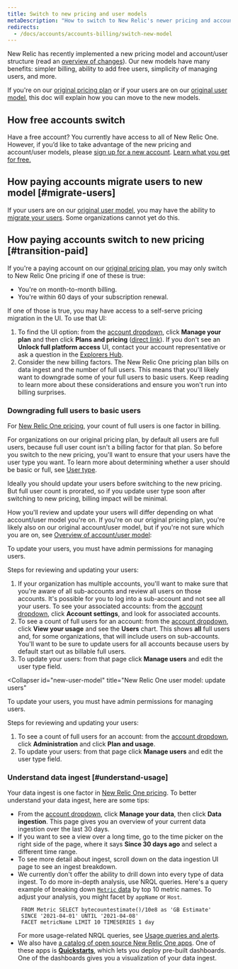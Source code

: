 ```yaml
---
title: Switch to new pricing and user models
metaDescription: "How to switch to New Relic's newer pricing and account/user models."
redirects: 
  - /docs/accounts/accounts-billing/switch-new-model
---
```


New Relic has recently implemented a new pricing model and account/user structure (read an [overview of changes](/docs/accounts/original-accounts-billing/original-product-based-pricing/overview-changes-pricing-user-model/)). Our new models have many benefits: simpler billing, ability to add free users, simplicity of managing users, and more. 

If you're on our [original pricing plan](/docs/accounts/original-accounts-billing/original-product-based-pricing/overview-changes-pricing-user-model/#pricing-plans) or if your users are on our [original user model](/docs/accounts/original-accounts-billing/original-product-based-pricing/overview-changes-pricing-user-model/#user-models), this doc will explain how you can move to the new models. 


## How free accounts switch

Have a free account? You currently have access to all of New Relic One. However, if you’d like to take advantage of the new pricing and account/user models, please [sign up for a new account](https://newrelic.com/signup/). [Learn what you get for free.](/docs/accounts/accounts-billing/new-relic-one-pricing-billing/new-relic-one-pricing-billing/#free)

## How paying accounts migrate users to new model [#migrate-users]

If your users are on our [original user model](#user-models), you may have the ability to [migrate your users](/docs/accounts/original-accounts-billing/original-users-roles/user-migration/). Some organizations cannot yet do this. 

## How paying accounts switch to new pricing [#transition-paid]

If you're a paying account on our [original pricing plan](/docs/accounts/original-accounts-billing/original-product-based-pricing/overview-changes-pricing-user-model/#user-models), you may only switch to New Relic One pricing if one of these is true: 

* You're on month-to-month billing.
* You're within 60 days of your subscription renewal. 

If one of those is true, you may have access to a self-serve pricing migration in the UI. To use that UI: 

1. To find the UI option: from the [account dropdown](/docs/using-new-relic/welcome-new-relic/get-started/glossary/#account-dropdown), click **Manage your plan** and then click **Plans and pricing** ([direct link](https://one.newrelic.com/launcher/nr1-core.settings?pane=eyJhY2NvdW50SWQiOjI0NDEyODYsIm5lcmRsZXRJZCI6ImNvbW1lcmNlLW5lcmRsZXRzLm5yLXNob3AtZW50cnkiLCJwYXRoIjoiL3BsYW5zLWFuZC1wcmljaW5nIiwibWlncmF0aW9uRWxpZ2libGUiOnRydWUsImFjY291bnROYW1lIjoiU3RyYWRvcyBMYWJzIn0=&platform[accountId]=)). If you don't see an **Unlock full platform access** UI, contact your account representative or ask a question in the [Explorers Hub](https://discuss.newrelic.com/). 
2. Consider the new billing factors. The New Relic One pricing plan bills on data ingest and the number of full users. This means that you'll likely want to downgrade some of your full users to basic users. Keep reading to learn more about these considerations and ensure you won't run into billing surprises.  

### Downgrading full users to basic users

For [New Relic One pricing](/docs/accounts/accounts-billing/new-relic-one-pricing-billing/new-relic-one-pricing-billing/), your count of full users is one factor in billing. 

For organizations on our original pricing plan, by default all users are full users, because full user count isn't a billing factor for that plan. So before you switch to the new pricing, you'll want to ensure that your users have the user type you want. To learn more about determining whether a user should be basic or full, see [User type](/docs/accounts/accounts-billing/new-relic-one-user-management/new-relic-one-user-model-understand-user-structure/#user-type). 

Ideally you should update your users before switching to the new pricing. But full user count is prorated, so if you update user type soon after switching to new pricing, billing impact will be minimal. 

How you'll review and update your users will differ depending on what account/user model you're on. If you're on our original pricing plan, you're likely also on our original account/user model, but if you're not sure which you are on, see [Overview of account/user model](/docs/accounts/original-accounts-billing/original-product-based-pricing/overview-changes-pricing-user-model/#user-models): 

<CollapserGroup>
  <Collapser
    id="original-model"
    title="Original user model: update users"
  >

To update your users, you must have admin permissions for managing users.

Steps for reviewing and updating your users: 
1. If your organization has multiple accounts, you'll want to make sure that you're aware of all sub-accounts and review all users on those accounts. It's possible for you to log into a sub-account and not see all your users. To see your associated accounts: from the [account dropdown](/docs/using-new-relic/welcome-new-relic/get-started/glossary/#account-dropdown), click **Account settings**, and look for associated accounts. 
2. To see a count of full users for an account: from the [account dropdown](/docs/using-new-relic/welcome-new-relic/get-started/glossary/#account-dropdown), click **View your usage** and see the **Users** chart. This shows **all** full users and, for some organizations, that will include users on sub-accounts. You'll want to be sure to update users for all accounts because users by default start out as billable full users.
3. To update your users: from that page click **Manage users** and edit the user type field. 

  </Collapser>

  <Collapser
    id="new-user-model"
    title="New Relic One user model: update users"
  >

To update your users, you must have admin permissions for managing users.

Steps for reviewing and updating your users: 

1. To see a count of full users for an account: from the [account dropdown](/docs/using-new-relic/welcome-new-relic/get-started/glossary/#account-dropdown), click **Administration** and click **Plan and usage**.
2. To update your users: from that page click **Manage users** and edit the user type field. 

  </Collapser>
</CollapserGroup>

### Understand data ingest [#understand-usage] 

Your data ingest is one factor in [New Relic One pricing](/docs/accounts/accounts-billing/new-relic-one-pricing-billing/new-relic-one-pricing-billing/). To better understand your data ingest, here are some tips:

* From the [account dropdown](/docs/using-new-relic/welcome-new-relic/get-started/glossary/#account-dropdown), click **Manage your data**, then click **Data ingestion**. This page gives you an overview of your current data ingestion over the last 30 days. 
* If you want to see a view over a long time, go to the time picker on the right side of the page, where it says **Since 30 days ago** and select a different time range.
* To see more detail about ingest, scroll down on the data ingestion UI page to see an ingest breakdown.
* We currently don't offer the ability to drill down into every type of data ingest. To do more in-depth analysis, use NRQL queries. Here's a query example of breaking down [`Metric` data](/docs/telemetry-data-platform/understand-data/new-relic-data-types/#dimensional-metrics) by top 10 metric names. To adjust your analysis, you might facet by `appName` or `Host`.
   ```
    FROM Metric SELECT bytecountestimate()/10e8 as 'GB Estimate' 
    SINCE '2021-04-01' UNTIL '2021-04-08' 
    FACET metricName LIMIT 10 TIMESERIES 1 day
   ```
  For more usage-related NRQL queries, see [Usage queries and alerts](/docs/accounts/accounts-billing/new-relic-one-pricing-users/usage-queries-alerts/).  
* We also have [a catalog of open source New Relic One apps](https://opensource.newrelic.com/nerdpacks/). One of these apps is [**Quickstarts**](https://opensource.newrelic.com/projects/newrelic/nr1-quickstarts), which lets you deploy pre-built dashboards. One of the dashboards gives you a visualization of your data ingest.








